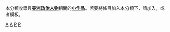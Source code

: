{{Catnav|頁面分類|人物|人物小作品|各职业人物小作品|政治人物}}
{{Catnav|頁面分類|人物|各職業人物|政治人物}}
{{Catnav|頁面分類|人物|各職業人物|各职业人物小作品|政治人物}}
{{hiddencat}}
本分類收錄與'''[[美洲|美洲]][[政治家|政治人物]]'''相關的'''[[Wikipedia:小作品|小作品]]'''。若要將條目加入本分類下，請加入'''{{tl|America-poli-bio-stub}}'''，或者'''{{tl|美洲政治人物小作品}}'''模板。

[[category:政治人物小作品|A]]
[[category:各职业人物小作品|A]]
[[category:北美洲人物小作品|P]]
[[category:南美洲人物小作品|P]]